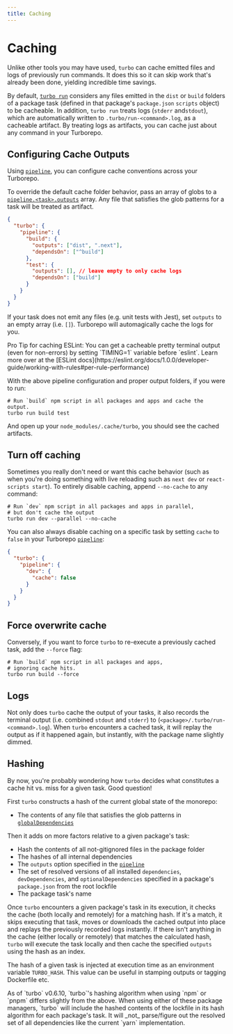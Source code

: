 ```yaml
---
title: Caching
---
```



# Caching

Unlike other tools you may have used, `turbo` can cache emitted files and logs of previously run commands. It does this so it can skip work that's already been done, yielding incredible time savings.

By default, [`turbo run`](../reference/command-line-reference#turbo-run-task1-task2-1) considers any files emitted in the `dist` or `build` folders of a package task (defined in that package's `package.json` `scripts` object) to be cacheable. In addition, `turbo run` treats logs (`stderr` and`stdout`), which are automatically written to `.turbo/run-<command>.log`, as a cacheable artifact. By treating logs as artifacts, you can cache just about any command in your Turborepo.

## Configuring Cache Outputs

Using [`pipeline`](../reference/configuration#pipeline), you can configure cache conventions across your Turborepo.

To override the default cache folder behavior, pass an array of globs to a [`pipeline.<task>.outputs`](../reference/configuration#outputs) array. Any file that satisfies the glob patterns for a task will be treated as artifact.

```json
{
  "turbo": {
    "pipeline": {
      "build": {
        "outputs": ["dist", ".next"],
        "dependsOn": ["^build"]
      },
      "test": {
        "outputs": [], // leave empty to only cache logs
        "dependsOn": ["build"]
      }
    }
  }
}
```

If your task does not emit any files (e.g. unit tests with Jest), set `outputs` to an empty array (i.e. `[]`). Turborepo will automagically cache the logs for you.

<Callout emoji="ℹ️">
  Pro Tip for caching ESLint: You can get a cacheable pretty terminal output
  (even for non-errors) by setting `TIMING=1` variable before `eslint`. Learn
  more over at the [ESLint
  docs](https://eslint.org/docs/1.0.0/developer-guide/working-with-rules#per-rule-performance)
</Callout>

With the above pipeline configuration and proper output folders, if you were to run:

```shell
# Run `build` npm script in all packages and apps and cache the output.
turbo run build test
```

And open up your `node_modules/.cache/turbo`, you should see the cached artifacts.

## Turn off caching

Sometimes you really don't need or want this cache behavior (such as when you're doing something with live reloading such as `next dev` or `react-scripts start`). To entirely disable caching, append `--no-cache` to any command:

```shell
# Run `dev` npm script in all packages and apps in parallel,
# but don't cache the output
turbo run dev --parallel --no-cache
```

You can also always disable caching on a specific task by setting `cache` to `false` in your Turborepo [`pipeline`](../reference/configuration#pipeline-1):

```json
{
  "turbo": {
    "pipeline": {
      "dev": {
        "cache": false
      }
    }
  }
}
```

## Force overwrite cache

Conversely, if you want to force `turbo` to re-execute a previously cached task, add the `--force` flag:

```shell
# Run `build` npm script in all packages and apps,
# ignoring cache hits.
turbo run build --force
```

## Logs

Not only does `turbo` cache the output of your tasks, it also records the terminal output (i.e. combined `stdout` and `stderr`) to (`<package>/.turbo/run-<command>.log`). When `turbo` encounters a cached task, it will replay the output as if it happened again, but instantly, with the package name slightly dimmed.

## Hashing

By now, you're probably wondering how `turbo` decides what constitutes a cache hit vs. miss for a given task. Good question!

First `turbo` constructs a hash of the current global state of the monorepo:

- The contents of any file that satisfies the glob patterns in [`globalDependencies`](../reference/configuration#globalDependencies-1)

Then it adds on more factors relative to a given package's task:

- Hash the contents of all not-gitignored files in the package folder
- The hashes of all internal dependencies
- The `outputs` option specified in the [`pipeline`](../reference/configuration#pipeline)
- The set of resolved versions of all installed `dependencies`, `devDependencies`, and `optionalDependencies` specified in a package's `package.json` from the root lockfile
- The package task's name

Once `turbo` encounters a given package's task in its execution, it checks the cache (both locally and remotely) for a matching hash. If it's a match, it skips executing that task, moves or downloads the cached output into place and replays the previously recorded logs instantly. If there isn't anything in the cache (either locally or remotely) that matches the calculated hash, `turbo` will execute the task locally and then cache the specified `outputs` using the hash as an index.

The hash of a given task is injected at execution time as an environment variable `TURBO_HASH`. This value can be useful in stamping outputs or tagging Dockerfile etc.

<Callout>
  As of `turbo` v0.6.10, `turbo`'s hashing algorithm when using `npm` or `pnpm`
  differs slightly from the above. When using either of these package managers,
  `turbo` will include the hashed contents of the lockfile in its hash
  algorithm for each package's task. It will _not_ parse/figure out the resolved
  set of all dependencies like the current `yarn` implementation.
</Callout>
